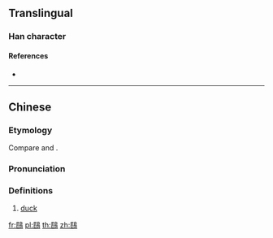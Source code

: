 {{character info/new}}
==Translingual==

===Han character===
{{Han char|rn=196|rad=鳥|as=04|sn=15|four=77727|canj=SCHAF}}

====References====
* {{Han ref|kx=1483.390|dkj=46724|dj=2015.380|hdz=74618.110|uh=9D04|ud=40196|bh=E8EF|bd=59631}}

----

==Chinese==
{{zh-forms}}

===Etymology===
Compare {{cog|tai-pro|*pitᴰ||duck}} and {{cog|vi|vịt}}.

===Pronunciation===
{{zh-pron
|m=pī
|c=pat1
|h=pfs=
|md=
|mn=
|w=
|mc=
|oc=y
|cat=n
}}

===Definitions===
{{zh-hanzi}}

# [[duck]]

[[fr:鴄]]
[[pl:鴄]]
[[th:鴄]]
[[zh:鴄]]